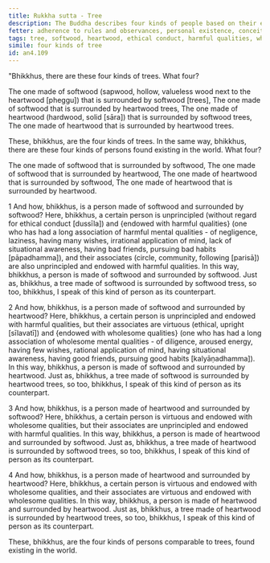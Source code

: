 ```yaml
---
title: Rukkha sutta - Tree
description: The Buddha describes four kinds of people based on their ethical conduct and the qualities of their associates, comparing them to trees made of softwood or heartwood and surrounded by softwood or heartwood trees.
fetter: adherence to rules and observances, personal existence, conceit, ignorance
tags: tree, softwood, heartwood, ethical conduct, harmful qualities, wholesome qualities, associates, community, harm, benefit, an, an4
simile: four kinds of tree
id: an4.109
---
```


"Bhikkhus, there are these four kinds of trees. What four?

The one made of softwood (sapwood, hollow, valueless wood next to the heartwood [pheggu]) that is surrounded by softwood [trees],
The one made of softwood that is surrounded by heartwood trees,
The one made of heartwood (hardwood, solid [sāra]) that is surrounded by softwood trees,
The one made of heartwood that is surrounded by heartwood trees.

These, bhikkhus, are the four kinds of trees. In the same way, bhikkhus, there are these four kinds of persons found existing in the world. What four?

The one made of softwood that is surrounded by softwood,
The one made of softwood that is surrounded by heartwood,
The one made of heartwood that is surrounded by softwood,
The one made of heartwood that is surrounded by heartwood.

1 And how, bhikkhus, is a person made of softwood and surrounded by softwood? Here, bhikkhus, a certain person is unprincipled (without regard for ethical conduct [dussīla]) and \{endowed with harmful qualities} (one who has had a long association of harmful mental qualities - of negligence, laziness, having many wishes, irrational application of mind, lack of situational awareness, having bad friends, pursuing bad habits [pāpadhamma]), and their associates (circle, community, following [parisā]) are also unprincipled and endowed with harmful qualities. In this way, bhikkhus, a person is made of softwood and surrounded by softwood. Just as, bhikkhus, a tree made of softwood is surrounded by softwood tress, so too, bhikkhus, I speak of this kind of person as its counterpart.

2 And how, bhikkhus, is a person made of softwood and surrounded by heartwood? Here, bhikkhus, a certain person is unprincipled and endowed with harmful qualities, but their associates are virtuous (ethical, upright [sīlavatī]) and \{endowed with wholesome qualities} (one who has had a long association of wholesome mental qualities - of diligence, aroused energy, having few wishes, rational application of mind, having situational awareness, having good friends, pursuing good habits [kalyāṇadhamma]). In this way, bhikkhus, a person is made of softwood and surrounded by heartwood. Just as, bhikkhus, a tree made of softwood is surrounded by heartwood trees, so too, bhikkhus, I speak of this kind of person as its counterpart.

3 And how, bhikkhus, is a person made of heartwood and surrounded by softwood? Here, bhikkhus, a certain person is virtuous and endowed with wholesome qualities, but their associates are unprincipled and endowed with harmful qualities. In this way, bhikkhus, a person is made of heartwood and surrounded by softwood. Just as, bhikkhus, a tree made of heartwood is surrounded by softwood trees, so too, bhikkhus, I speak of this kind of person as its counterpart.

4 And how, bhikkhus, is a person made of heartwood and surrounded by heartwood? Here, bhikkhus, a certain person is virtuous and endowed with wholesome qualities, and their associates are virtuous and endowed with wholesome qualities. In this way, bhikkhus, a person is made of heartwood and surrounded by heartwood. Just as, bhikkhus, a tree made of heartwood is surrounded by heartwood trees, so too, bhikkhus, I speak of this kind of person as its counterpart.

These, bhikkhus, are the four kinds of persons comparable to trees, found existing in the world.